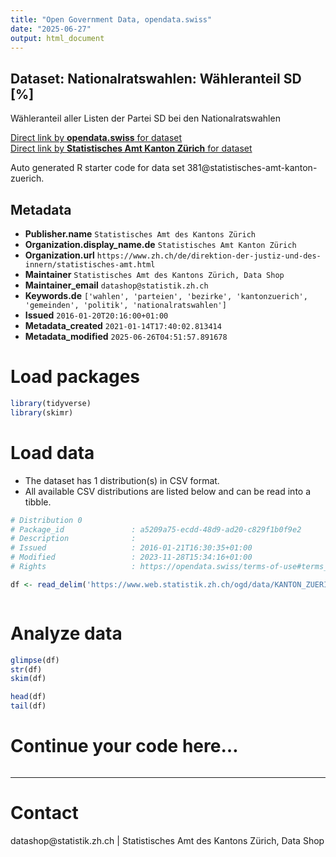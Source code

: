 ```yaml
---
title: "Open Government Data, opendata.swiss"
date: "2025-06-27"
output: html_document
---
```


## Dataset: Nationalratswahlen: Wähleranteil SD [%]

Wähleranteil aller Listen der Partei SD bei den Nationalratswahlen

[Direct link by **opendata.swiss** for dataset](https://opendata.swiss/de/dataset/nrw-wahleranteil-sd)<br>
[Direct link by **Statistisches Amt Kanton Zürich** for dataset](https://www.zh.ch/de/politik-staat/gemeinden/gemeindeportraet.html)

Auto generated R starter code for data set 381@statistisches-amt-kanton-zuerich.

## Metadata

- **Publisher.name** `Statistisches Amt des Kantons Zürich`
- **Organization.display_name.de** `Statistisches Amt Kanton Zürich`
- **Organization.url** `https://www.zh.ch/de/direktion-der-justiz-und-des-innern/statistisches-amt.html`
- **Maintainer** `Statistisches Amt des Kantons Zürich, Data Shop`
- **Maintainer_email** `datashop@statistik.zh.ch`
- **Keywords.de** `['wahlen', 'parteien', 'bezirke', 'kantonzuerich', 'gemeinden', 'politik', 'nationalratswahlen']`
- **Issued** `2016-01-20T20:16:00+01:00`
- **Metadata_created** `2021-01-14T17:40:02.813414`
- **Metadata_modified** `2025-06-26T04:51:57.891678`


# Load packages

```r

library(tidyverse)
library(skimr)

```

# Load data

-   The dataset has 1 distribution(s) in CSV format.
-   All available CSV distributions are listed below and can be read into a tibble.

```r

# Distribution 0
# Package_id               : a5209a75-ecdd-48d9-ad20-c829f1b0f9e2
# Description              : 
# Issued                   : 2016-01-21T16:30:35+01:00
# Modified                 : 2023-11-28T15:34:16+01:00
# Rights                   : https://opendata.swiss/terms-of-use#terms_by

df <- read_delim('https://www.web.statistik.zh.ch/ogd/data/KANTON_ZUERICH_443.csv')



```

# Analyze data

```r

glimpse(df)
str(df)
skim(df)

head(df)
tail(df)

```

# Continue your code here...

```r

```

------------------------------------------------------------------------

# Contact

datashop@statistik.zh.ch | Statistisches Amt des Kantons Zürich, Data Shop
